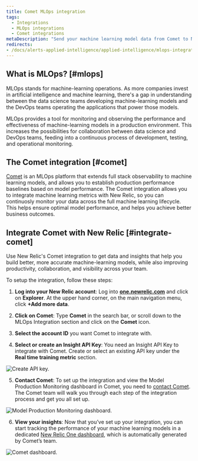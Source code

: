 ```yaml
---
title: Comet MLOps integration
tags:
  - Integrations
  - MLOps integrations  
  - Comet integrations
metaDescription: "Send your machine learning model data from Comet to New Relic to understand your model's performance."
redirects:
- /docs/alerts-applied-intelligence/applied-intelligence/mlops-integrations/comet-mlops-integration
---
```


## What is MLOps? [#mlops]

MLOps stands for machine-learning operations. As more companies invest in artificial intelligence and machine learning, there's a gap in understanding between the data science teams developing machine-learning models and the DevOps teams operating the applications that power those models.

MLOps provides a tool for monitoring and observing the performance and effectiveness of machine-learning models in a production environment. This increases the possibilities for collaboration between data science and DevOps teams, feeding into a continuous process of development, testing, and operational monitoring.

## The Comet integration [#comet]

[Comet](https://www.comet.ml/site/) is an MLOps platform that extends full stack observability to machine learning models, and allows you to establish production performance baselines based on model performance. The Comet integration allows you to integrate machine learning metrics with New Relic, so you can continuosly monitor your data across the full machine learning lifecycle. This helps ensure optimal model performance, and helps you achieve better business outcomes. 

## Integrate Comet with New Relic [#integrate-comet] 

Use New Relic's Comet integration to get data and insights that help you build better, more accurate machine-learning models, while also improving productivity, collaboration, and visibility across your team.

To setup the integration, follow these steps:

1. **Log into your New Relic account**: Log into **[one.newrelic.com](https://one.newrelic.com)** and click on **Explorer**. At the upper hand corner, on the main navigation menu, click **+Add more data**.

2. **Click on Comet**: Type **Comet** in the search bar, or scroll down to the MLOps Integration section and click on the **Comet** icon.  

3. **Select the account ID** you want Comet to integrate with.

4. **Select or create an Insight API Key**: You need an Insight API Key to integrate with Comet. Create or select an existing API key under the **Real time training metric** section. 

![Create API key.](./images/comet01.png "Create API key")

5. **Contact Comet**: To set up the integration and view the Model Production Monitoring dashboard in Comet, you need to [contact Comet](mailto:sales@comet.ml). The Comet team will walk you through each step of the integration process and get you all set up.

![Model Production Monitoring dashboard.](./images/comet02.png "Model Production Monitoring dashboard")

6. **View your insights**: Now that you’ve set up your integration, you can start tracking the performance of your machine learning models in a dedicated [New Relic One dashboard](/docs/query-your-data/explore-query-data/dashboards/introduction-dashboards/), which is automatically generated by Comet’s team. 

![Comet dashboard.](./images/comet03.png "Comet dashboard")

